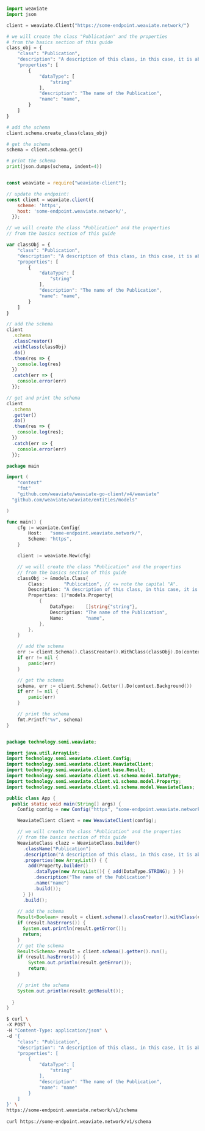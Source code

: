 
<Tabs groupId="languages">
<TabItem value="py" label="Python">

```python

import weaviate
import json

client = weaviate.Client("https://some-endpoint.weaviate.network/")

# we will create the class "Publication" and the properties
# from the basics section of this guide
class_obj = {
    "class": "Publication",
    "description": "A description of this class, in this case, it is about publications",
    "properties": [
        {
            "dataType": [
                "string"
            ],
            "description": "The name of the Publication",
            "name": "name",
        }
    ]
}

# add the schema
client.schema.create_class(class_obj)

# get the schema
schema = client.schema.get()

# print the schema
print(json.dumps(schema, indent=4))
```

</TabItem>
<TabItem value="js" label="JavaScript">

```js

const weaviate = require("weaviate-client");

// update the endpoint!
const client = weaviate.client({
    scheme: 'https',
    host: 'some-endpoint.weaviate.network/',
  }); 

// we will create the class "Publication" and the properties
// from the basics section of this guide

var classObj = {
    "class": "Publication",
    "description": "A description of this class, in this case, it is about publications",
    "properties": [
        {
            "dataType": [
                "string"
            ],
            "description": "The name of the Publication",
            "name": "name",
        }
    ]
}

// add the schema
client
  .schema
  .classCreator()
  .withClass(classObj)
  .do()
  .then(res => {
    console.log(res)
  })
  .catch(err => {
    console.error(err)
  });

// get and print the schema
client
  .schema
  .getter()
  .do()
  .then(res => {
    console.log(res);
  })
  .catch(err => {
    console.error(err)
  });
```

</TabItem>
<TabItem value="go" label="Go">

```go
package main

import (
	"context"
	"fmt"
	"github.com/weaviate/weaviate-go-client/v4/weaviate"
  "github.com/weaviate/weaviate/entities/models"

)

func main() {
    cfg := weaviate.Config{
        Host:   "some-endpoint.weaviate.network/",
        Scheme: "https",
    }

    client := weaviate.New(cfg)

    // we will create the class "Publication" and the properties
    // from the basics section of this guide
    classObj := &models.Class{
        Class:       "Publication", // <= note the capital "A".
        Description: "A description of this class, in this case, it is about publications",
        Properties: []*models.Property{
            {
                DataType:    []string{"string"},
                Description: "The name of the Publication",
                Name:        "name",
            },
        },
    }

    // add the schema
    err := client.Schema().ClassCreator().WithClass(classObj).Do(context.Background())
    if err != nil {
        panic(err)
    }

    // get the schema
    schema, err := client.Schema().Getter().Do(context.Background())
    if err != nil {
        panic(err)
    }

    // print the schema
    fmt.Printf("%v", schema)
}
```

</TabItem>
<TabItem value="java" label="Java">

```java

package technology.semi.weaviate;

import java.util.ArrayList;
import technology.semi.weaviate.client.Config;
import technology.semi.weaviate.client.WeaviateClient;
import technology.semi.weaviate.client.base.Result;
import technology.semi.weaviate.client.v1.schema.model.DataType;
import technology.semi.weaviate.client.v1.schema.model.Property;
import technology.semi.weaviate.client.v1.schema.model.WeaviateClass;

public class App {
  public static void main(String[] args) {
    Config config = new Config("https", "some-endpoint.weaviate.network/");

    WeaviateClient client = new WeaviateClient(config);

    // we will create the class "Publication" and the properties
    // from the basics section of this guide
    WeaviateClass clazz = WeaviateClass.builder()
      .className("Publication")
      .description("A description of this class, in this case, it is about publications")
      .properties(new ArrayList() { {
        add(Property.builder()
          .dataType(new ArrayList(){ { add(DataType.STRING); } })
          .description("The name of the Publication")
          .name("name")
          .build());
      } })
      .build();
    
    // add the schema
    Result<Boolean> result = client.schema().classCreator().withClass(clazz).run();
    if (result.hasErrors()) {
      System.out.println(result.getError());
      return;
    }
    // get the schema
    Result<Schema> result = client.schema().getter().run();
    if (result.hasErrors()) {
        System.out.println(result.getError());
        return;
    }

    // print the schema
    System.out.println(result.getResult());
    
  }
}
```

</TabItem>
<TabItem value="curl" label="Curl">

```bash
$ curl \
-X POST \
-H "Content-Type: application/json" \
-d '{
    "class": "Publication",
    "description": "A description of this class, in this case, it is about Publications",
    "properties": [
        {
            "dataType": [
                "string"
            ],
            "description": "The name of the Publication",
            "name": "name"
        }
    ]
}' \
https://some-endpoint.weaviate.network/v1/schema
    
curl https://some-endpoint.weaviate.network/v1/schema
```

</TabItem>
</Tabs>